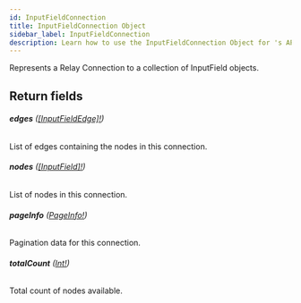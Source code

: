 ```yaml
---
id: InputFieldConnection
title: InputFieldConnection Object
sidebar_label: InputFieldConnection
description: Learn how to use the InputFieldConnection Object for 's API.
---
```


Represents a Relay Connection to a collection of InputField objects.

## Return fields

###### <b>edges</b> ([[InputFieldEdge]!](api/schema/object/InputFieldEdge.mdx))

List of edges containing the nodes in this connection.

###### <b>nodes</b> ([[InputField]!](api/schema/object/InputField.mdx))

List of nodes in this connection.

###### <b>pageInfo</b> ([PageInfo!](api/schema/object/PageInfo.mdx))

Pagination data for this connection.

###### <b>totalCount</b> ([Int!](api/schema/scalar/Int.mdx))

Total count of nodes available.
